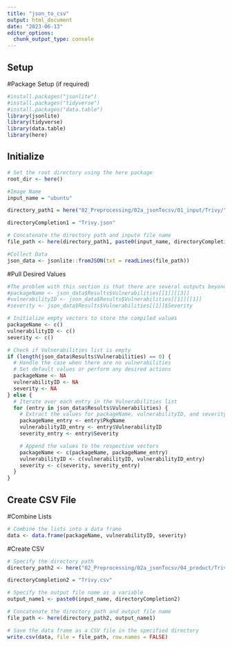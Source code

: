 ```yaml
---
title: "json_to_csv"
output: html_document
date: "2023-06-13"
editor_options: 
  chunk_output_type: console
---
```


## Setup

#Package Setup (if required)

```r
#install.packages("jsonlite")
#install.packages("tidyverse")
#install.packages("data.table")
library(jsonlite)
library(tidyverse)
library(data.table)
library(here)
```

## Initialize

```r

# Set the root directory using the here package
root_dir <- here()

#Image Name
input_name = "ubuntu"

directory_path1 = here("02_Preprocessing/02a_jsonTocsv/01_input/Trivy/")

directoryCompletion1 = "Trivy.json"

# Concatenate the directory path and inpute file name
file_path <- here(directory_path1, paste0(input_name, directoryCompletion1))

#Collect Data
json_data <- jsonlite::fromJSON(txt = readLines(file_path))
```

#Pull Desired Values

```r
#The problem with this section is that there are several outputs beyond just Vulnerabilities[[1]]. Assuming we want to include all the outputs, we want to write a for-loop to account for it all.
#packageName <- json_data$Results$Vulnerabilities[[1]][[3]]
#vulnerabilityID <- json_data$Results$Vulnerabilities[[1]][[1]]
#severity <- json_data$Results$Vulnerabilities[[1]]$Severity
```

```r
# Initialize empty vectors to store the compiled values
packageName <- c()
vulnerabilityID <- c()
severity <- c()

# Check if Vulnerabilities list is empty
if (length(json_data$Results$Vulnerabilities) == 0) {
  # Handle the case when there are no vulnerabilities
  # Set default values or perform any desired actions
  packageName <- NA
  vulnerabilityID <- NA
  severity <- NA
} else {
  # Iterate over each entry in the Vulnerabilities list
  for (entry in json_data$Results$Vulnerabilities) {
    # Extract the values for packageName, vulnerabilityID, and severity from the current entry
    packageName_entry <- entry$PkgName
    vulnerabilityID_entry <- entry$VulnerabilityID
    severity_entry <- entry$Severity

    # Append the values to the respective vectors
    packageName <- c(packageName, packageName_entry)
    vulnerabilityID <- c(vulnerabilityID, vulnerabilityID_entry)
    severity <- c(severity, severity_entry)
  }
}

```

## Create CSV File

#Combine Lists

```r
# Combine the lists into a data frame
data <- data.frame(packageName, vulnerabilityID, severity)
```

#Create CSV

```r
# Specify the directory path
directory_path2 <- here("02_Preprocessing/02a_jsonTocsv/04_product/Trivy/")

directoryCompletion2 = "Trivy.csv"

# Specify the output file name as a variable
output_name1 <- paste0(input_name, directoryCompletion2)

# Concatenate the directory path and output file name
file_path <- here(directory_path2, output_name1)

# Save the data frame as a CSV file in the specified directory
write.csv(data, file = file_path, row.names = FALSE)
```
